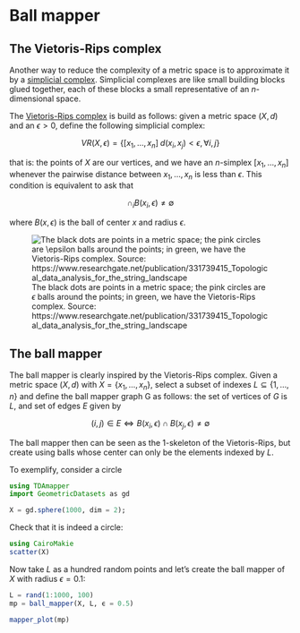 # Ball mapper

## The Vietoris-Rips complex

Another way to reduce the complexity of a metric space is to approximate it by a [simplicial complex](https://en.wikipedia.org/wiki/Simplicial_complex). Simplicial complexes are like small building blocks glued together, each of these blocks a small representative of an $n$-dimensional space.

The [Vietoris-Rips complex](https://en.wikipedia.org/wiki/Vietoris%E2%80%93Rips_complex) is build as follows: given a metric space $(X, d)$ and an $\epsilon > 0$, define the following simplicial complex:

$$
VR(X, \epsilon) = \{ [ x_1, \ldots, x_n ] \; d(x_i, x_j) < \epsilon, \forall i, j \}
$$

that is: the points of $X$ are our vertices, and we have an $n$-simplex $[x_1, \ldots, x_n]$ whenever the pairwise distance between $x_1, \ldots, x_n$ is less than $\epsilon$. This condition is equivalent to ask that 

$$
\cap_i B(x_i, \epsilon) \neq \emptyset
$$

where $B(x, \epsilon)$ is the ball of center $x$ and radius $\epsilon$.

![The black dots are points in a metric space; the pink circles are $\epsilon$ balls around the points; in green, we have the Vietoris-Rips complex. Source: https://www.researchgate.net/publication/331739415_Topological_data_analysis_for_the_string_landscape
](images/vr.png)


## The ball mapper

The ball mapper is clearly inspired by the Vietoris-Rips complex. Given a metric space $(X, d)$ with $X = \{x_1, \ldots, x_n\}$, select a subset of indexes $L \subseteq \{1, \ldots, n\}$ and define the ball mapper graph G as follows: the set of vertices of $G$ is $L$, and set of edges $E$ given by

$$
(i, j) \in E \Leftrightarrow B(x_i, \epsilon) \cap B(x_j, \epsilon) \neq \emptyset
$$

The ball mapper then can be seen as the 1-skeleton of the Vietoris-Rips, but create using balls whose center can only be the elements indexed by $L$.

To exemplify, consider a circle

```julia
using TDAmapper
import GeometricDatasets as gd

X = gd.sphere(1000, dim = 2);
```

Check that it is indeed a circle:

```julia
using CairoMakie
scatter(X)
```

Now take $L$ as a hundred random points and let's create the ball mapper of $X$ with radius $\epsilon = 0.1$:

```julia
L = rand(1:1000, 100)
mp = ball_mapper(X, L, ϵ = 0.5)
```


```julia
mapper_plot(mp)
```